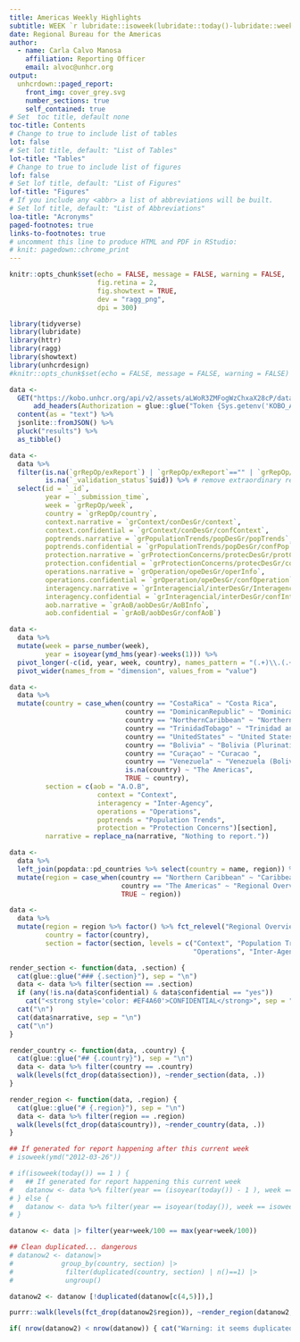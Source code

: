 ```yaml
---
title: Americas Weekly Highlights
subtitle: WEEK `r lubridate::isoweek(lubridate::today()-lubridate::weeks(1))` / `r lubridate::isoyear(lubridate::today()-lubridate::weeks(1))`
date: Regional Bureau for the Americas
author:
  - name: Carla Calvo Manosa
    affiliation: Reporting Officer
    email: alvoc@unhcr.org
output:
  unhcrdown::paged_report:
    front_img: cover_grey.svg
    number_sections: true
    self_contained: true
# Set  toc title, default none
toc-title: Contents
# Change to true to include list of tables
lot: false
# Set lot title, default: "List of Tables"
lot-title: "Tables"
# Change to true to include list of figures
lof: false
# Set lof title, default: "List of Figures"
lof-title: "Figures"
# If you include any <abbr> a list of abbreviations will be built.
# Set lof title, default: "List of Abbreviations"
loa-title: "Acronyms"
paged-footnotes: true
links-to-footnotes: true
# uncomment this line to produce HTML and PDF in RStudio:
# knit: pagedown::chrome_print
---
```


```r
knitr::opts_chunk$set(echo = FALSE, message = FALSE, warning = FALSE,
                      fig.retina = 2,
                      fig.showtext = TRUE,
                      dev = "ragg_png",
                      dpi = 300)

library(tidyverse)
library(lubridate)
library(httr)
library(ragg)
library(showtext)
library(unhcrdesign)
#knitr::opts_chunk$set(echo = FALSE, message = FALSE, warning = FALSE)

```





```r
data <-
  GET("https://kobo.unhcr.org/api/v2/assets/aLWoR3ZMFogWzChxaX28cP/data.json",
      add_headers(Authorization = glue::glue("Token {Sys.getenv('KOBO_API_KEY')}"))) %>% 
  content(as = "text") %>% 
  jsonlite::fromJSON() %>% 
  pluck("results") %>% 
  as_tibble()

data <- 
  data %>% 
  filter(is.na(`grRepOp/exReport`) | `grRepOp/exReport`=="" | `grRepOp/exReport`=="no",
         is.na(`_validation_status`$uid)) %>% # remove extraordinary reports from the dataset
  select(id = `_id`,
         year = `_submission_time`,
         week = `grRepOp/week`,
         country = `grRepOp/country`,
         context.narrative = `grContext/conDesGr/context`,
         context.confidential = `grContext/conDesGr/confContext`,
         poptrends.narrative = `grPopulationTrends/popDesGr/popTrends`,
         poptrends.confidential = `grPopulationTrends/popDesGr/confPop`,
         protection.narrative = `grProtectionConcerns/protecDesGr/protCon`,
         protection.confidential = `grProtectionConcerns/protecDesGr/confProt`,
         operations.narrative = `grOperation/opeDesGr/operInfo`,
         operations.confidential = `grOperation/opeDesGr/confOperation`,
         interagency.narrative = `grInteragencial/interDesGr/InteragencyInfo`,
         interagency.confidential = `grInteragencial/interDesGr/confInter`,
         aob.narrative = `grAoB/aobDesGr/AoBInfo`,
         aob.confidential = `grAoB/aobDesGr/confAoB`)

data <- 
  data %>% 
  mutate(week = parse_number(week),
         year = isoyear(ymd_hms(year)-weeks(1))) %>%
  pivot_longer(-c(id, year, week, country), names_pattern = "(.+)\\.(.+)", names_to = c("section", "dimension")) %>% 
  pivot_wider(names_from = "dimension", values_from = "value")

data <- 
  data %>% 
  mutate(country = case_when(country == "CostaRica" ~ "Costa Rica",
                             country == "DominicanRepublic" ~ "Dominican Rep.",
                             country == "NorthernCaribbean" ~ "Northern Caribbean",
                             country == "TrinidadTobago" ~ "Trinidad and Tobago",
                             country == "UnitedStates" ~ "United States of America",
                             country == "Bolivia" ~ "Bolivia (Plurinational State of)",
                             country == "Curaçao" ~ "Curacao ",
                             country == "Venezuela" ~ "Venezuela (Bolivarian Republic of)",
                             is.na(country) ~ "The Americas",
                             TRUE ~ country),
         section = c(aob = "A.O.B", 
                      context = "Context", 
                      interagency = "Inter-Agency",
                      operations = "Operations", 
                      poptrends = "Population Trends", 
                      protection = "Protection Concerns")[section],
         narrative = replace_na(narrative, "Nothing to report."))

data <- 
  data %>% 
  left_join(popdata::pd_countries %>% select(country = name, region)) %>% 
  mutate(region = case_when(country == "Northern Caribbean" ~ "Caribbean",
                            country == "The Americas" ~ "Regional Overview",
                            TRUE ~ region))

data <- 
  data %>% 
  mutate(region = region %>% factor() %>% fct_relevel("Regional Overview", after = 0),
         country = factor(country),
         section = factor(section, levels = c("Context", "Population Trends", "Protection Concerns",
                                              "Operations", "Inter-Agency", "A.O.B")))
```

```r
render_section <- function(data, .section) {
  cat(glue::glue("### {.section}"), sep = "\n")
  data <- data %>% filter(section == .section)
  if (any(!is.na(data$confidential) & data$confidential == "yes"))
    cat("<strong style='color: #EF4A60'>CONFIDENTIAL</strong>", sep = "\n")
  cat("\n")
  cat(data$narrative, sep = "\n")
  cat("\n")
}

render_country <- function(data, .country) {
  cat(glue::glue("## {.country}"), sep = "\n")
  data <- data %>% filter(country == .country)
  walk(levels(fct_drop(data$section)), ~render_section(data, .))
}

render_region <- function(data, .region) {
  cat(glue::glue("# {.region}"), sep = "\n")
  data <- data %>% filter(region == .region)
  walk(levels(fct_drop(data$country)), ~render_country(data, .))
}
```

```r
## If generated for report happening after this current week
# isoweek(ymd("2012-03-26"))

# if(isoweek(today()) == 1 ) {
#   ## If generated for report happening this current week
#   datanow <- data %>% filter(year == (isoyear(today()) - 1 ), week == 52)
# } else {
#   datanow <- data %>% filter(year == isoyear(today()), week == isoweek(today())-1)
# }

datanow <- data |> filter(year+week/100 == max(year+week/100))

## Clean duplicated... dangerous
# datanow2 <- datanow|>
#            group_by(country, section) |>
#             filter(duplicated(country, section) | n()==1) |>
#             ungroup()

datanow2 <- datanow [!duplicated(datanow[c(4,5)]),]

```


```r
purrr::walk(levels(fct_drop(datanow2$region)), ~render_region(datanow2, .))
```


```r
if( nrow(datanow2) < nrow(datanow)) { cat("Warning: it seems duplicated report were send to the server. Revise the data in the server")}
```

